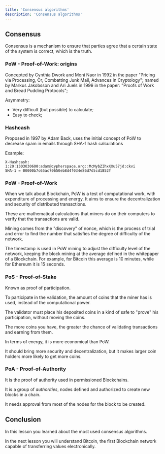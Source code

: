 ```yaml
---
title: 'Consensus algorithms'
description: 'Consensus algorithms'
---
```


## Consensus

Consensus is a mechanism to ensure that parties agree that a certain state of the system is correct, which is the truth.

### PoW - Proof-of-Work: origins

Concepted by Cynthia Dwork and Moni Naor in 1992 in the paper "Pricing via Processing, Or, Combatting Junk Mail, Advances in Cryptology";
named by Markus Jakobsson and Ari Juels in 1999 in the paper: "Proofs of Work and Bread Pudding Protocols";

Asymmetry:

- Very difficult (but possible) to calculate;
- Easy to check;

### Hashcash

Proposed in 1997 by Adam Back, uses the initial concept of PoW
to decrease spam in emails through SHA-1 hash calculations

Example:

```
X-Hashcash: 1:20:1303030600:adam@cypherspace.org::McMybZIhxKXu57jd:ckvi
SHA-1 = 00000b7c65ac70650eb8d4f034e86d7d5cd1852f
```

### PoW - Proof-of-Work

When we talk about Blockchain, PoW is a test of computational work, with expenditure of processing and energy.
It aims to ensure the decentralization and security of distributed transactions.

These are mathematical calculations that miners do on their computers to verify that the transactions are valid.

Mining comes from the "discovery" of nonce,
which is the process of trial and error to find the number that satisfies the degree of difficulty of the network.

The timestamp is used in PoW mining to adjust the difficulty level of the network,
keeping the block mining at the average defined in the whitepaper of a Blockchain.
For example, for Bitcoin this average is 10 minutes, while for Ethereum it is 15 seconds.


### PoS - Proof-of-Stake

Known as proof of participation.

To participate in the validation, the amount of coins that the miner has is used, instead of the computational power.

The validator must place his deposited coins in a kind of safe to "prove" his participation, without moving the coins.

The more coins you have, the greater the chance of validating transactions and earning from them.

In terms of energy, it is more economical than PoW.

It should bring more security and decentralization, but it makes larger coin holders more likely to get more coins.

### PoA - Proof-of-Authority

It is the proof of authority used in permissioned Blockchains.

It is a group of *authorities*, nodes defined and authorized to create new blocks in a chain.

It needs approval from most of the nodes for the block to be created.

## Conclusion

In this lesson you learned about the most used consensus algorithms.

In the next lesson you will understand Bitcoin, the first Blockchain network capable of transferring values electronically.
